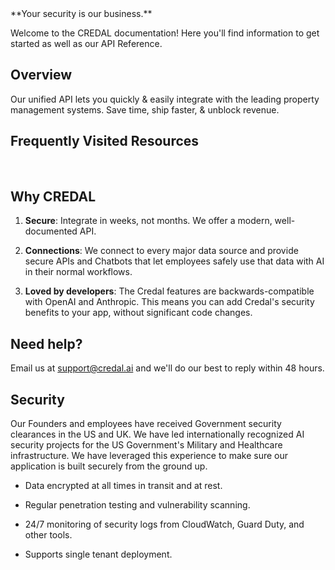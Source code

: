 <Callout intent="success">
**Your security is our business.**
</Callout>

<br />

Welcome to the CREDAL documentation! Here you'll find information to get started as well as our API Reference.

## Overview

Our unified API lets you quickly & easily integrate with the leading property management systems. Save time, ship faster, & unblock revenue.

## Frequently Visited Resources

<Cards>
  <Card
    title="Use Cases"
    icon="fa-solid fa-head-side-brain"
    href="https://www.credal.ai/secure-chat"
  />
  <Card
    title="API Reference"
    icon="fa-solid fa-code"
    href="/api-reference"
  />

</Cards>

<br />

<Cards>
  <Card
    title="Blog"
    icon="fa-solid fa-signal"
    href="https://credal.ai/blog"
  />
  <Card
    title="Security"
    icon="fa-solid fa-shield-halved"
    href="https://trust.credal.ai/"
  />
</Cards>

## Why CREDAL 

1. **Secure**: Integrate in weeks, not months. We offer a modern, well-documented API.

2. **Connections**: We connect to every major data source and provide secure APIs and Chatbots that let employees safely use that data with AI in their normal workflows.

3. **Loved by developers**: The Credal features are backwards-compatible with OpenAI and Anthropic. This means you can add Credal's security benefits to your app, without significant code changes.


## Need help? 

Email us at [support@credal.ai](mailto:support@credal.ai) and we'll do our best to reply within 48 hours.

## Security 

Our Founders and employees have received Government security clearances in the US and UK. We have led internationally recognized AI security projects for the US Government's Military and Healthcare infrastructure. We have leveraged this experience to make sure our application is built securely from the ground up.

- Data  encrypted at all times in transit and at rest. 

- Regular penetration testing and vulnerability scanning. 

- 24/7 monitoring of security logs from CloudWatch, Guard Duty, and other tools. 

- Supports single tenant deployment. 